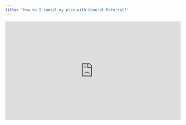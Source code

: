 ```yaml
---
title: "How do I cancel my plan with General Referral?"
---
```


<iframe width="560" height="315" src="https://www.youtube.com/embed/zROMlypt63c?si=VwF3ZGqbpVYG-7NO" title="YouTube video player" frameborder="0" allow="accelerometer; autoplay; clipboard-write; encrypted-media; gyroscope; picture-in-picture; web-share" referrerpolicy="strict-origin-when-cross-origin" allowfullscreen />

## **To Cancel your Plan**

Simply log into [the member portal](https://app.generalreferral.com/members) and select cancel my plan. Unfortunately, we are not able to process refunds. Upon cancellation, you will receive an automatic confirmation from our system.

Memberships will be automatically cancelled for failure to pay membership renewal or for failure to complete any steps required for license renewal.

## **To Release Your License**

Once your plan has been cancelled, you will need to [send an email](https://app.generalreferral.com/contact) requesting that we release your license. Within ten business days (usually much faster), your license will be released to the State of New Jersey and will appear as inactive until you join a broker. We will send you a notification once this step is complete.

Confirmation of your license status can be obtained using the state's license lookup portal: https://www.state.nj.us/dobi/division_rec/licensing/online_Instructions/licSearch.html

Once your license has been released, it usually takes 24 hours before the state portal is updated.

## **Referral Agreements**

Per the terms of your [independent contractor agreement](https://www.generalreferral.com/ica), upon cancellation of your membership or termination of your license affiliation with General Referral, you will be compensated as follows:

For commission received amounts over \$590, you receive 50% of the commission received by General Referral on the initial transaction related to any existing referral agreements. Any subsequent transactions subject to the referral agreement or for any referral commission collected less than \$590, you will not be compensated.